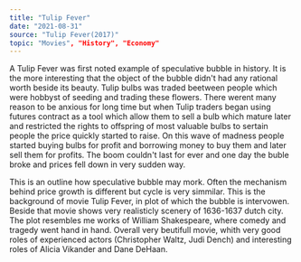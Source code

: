 ---
title: "Tulip Fever"
date: "2021-08-31"
source: "Tulip Fever(2017)"
topic: "Movies", "History", "Economy"
---

A Tulip Fever was first noted example of speculative bubble
in history. It is the more interesting that the object of the
bubble didn't had any rational worth beside its beauty. Tulip bulbs
was traded beetween people which were hobbyst of seeding and trading 
these flowers. There werent many reason to be anxious for long time
but when Tulip traders began using futures contract as a tool
which allow them to sell a bulb which mature later and restricted
the rights to offspring of most valuable bulbs to sertain people
the price quickly started to raise. On this wave of madness people started
buying bulbs for profit and borrowing money to buy them and later
sell them for profits. The boom couldn't last for ever and one day
the buble broke and prices fell down in very sudden way.

This is an outline how speculative bubble may mork. Often the 
mechanism behind price growth is different but cycle is very 
simmilar. This is the background of movie Tulip Fever, in plot of which
the bubble is intervowen. Beside that movie shows very realisticly
scenery of 1636-1637 dutch city. The plot resembles me works
of William Shakespeare, where comedy and tragedy went hand in hand.
Overall very beutifull movie, whith very good roles of experienced 
actors (Christopher Waltz, Judi Dench) and interesting roles of 
Alicia Vikander and Dane DeHaan.



